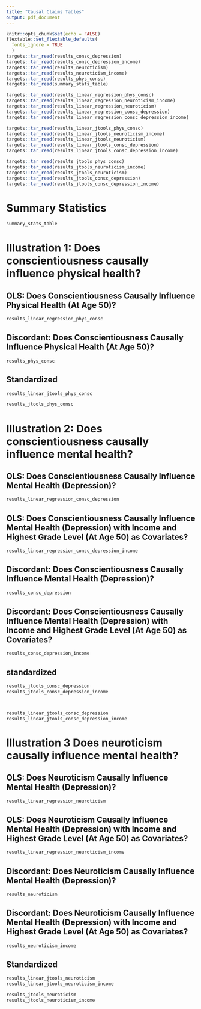 ```yaml
---
title: "Causal Claims Tables"
output: pdf_document
---
```


```r
knitr::opts_chunk$set(echo = FALSE)
flextable::set_flextable_defaults(
  fonts_ignore = TRUE
  )
targets::tar_read(results_consc_depression)
targets::tar_read(results_consc_depression_income)
targets::tar_read(results_neuroticism)
targets::tar_read(results_neuroticism_income)
targets::tar_read(results_phys_consc)
targets::tar_read(summary_stats_table)

targets::tar_read(results_linear_regression_phys_consc)
targets::tar_read(results_linear_regression_neuroticism_income)
targets::tar_read(results_linear_regression_neuroticism)
targets::tar_read(results_linear_regression_consc_depression)
targets::tar_read(results_linear_regression_consc_depression_income)

targets::tar_read(results_linear_jtools_phys_consc)
targets::tar_read(results_linear_jtools_neuroticism_income)
targets::tar_read(results_linear_jtools_neuroticism)
targets::tar_read(results_linear_jtools_consc_depression)
targets::tar_read(results_linear_jtools_consc_depression_income)

targets::tar_read(results_jtools_phys_consc)
targets::tar_read(results_jtools_neuroticism_income)
targets::tar_read(results_jtools_neuroticism)
targets::tar_read(results_jtools_consc_depression)
targets::tar_read(results_jtools_consc_depression_income)
```

# Summary Statistics

```r
summary_stats_table
```


# Illustration 1:  Does conscientiousness causally influence physical health?

## OLS: Does Conscientiousness Causally Influence Physical Health (At Age 50)?

```r
results_linear_regression_phys_consc
```


## Discordant: Does Conscientiousness Causally Influence Physical Health (At Age 50)?

```r
results_phys_consc
```

## Standardized
```r

results_linear_jtools_phys_consc

results_jtools_phys_consc

```

# Illustration 2:  Does conscientiousness causally influence mental health?


## OLS: Does Conscientiousness Causally Influence Mental Health (Depression)?

```r
results_linear_regression_consc_depression
```

## OLS: Does Conscientiousness Causally Influence Mental Health (Depression) with Income and Highest Grade Level (At Age 50) as Covariates?

```r
results_linear_regression_consc_depression_income
```

## Discordant: Does Conscientiousness Causally Influence Mental Health (Depression)?

```r
results_consc_depression
```

## Discordant: Does Conscientiousness Causally Influence Mental Health (Depression) with Income and Highest Grade Level (At Age 50) as Covariates?

```r
results_consc_depression_income
```


## standardized
```r
results_jtools_consc_depression
results_jtools_consc_depression_income



results_linear_jtools_consc_depression
results_linear_jtools_consc_depression_income
```


# Illustration 3 Does neuroticism causally influence mental health?

## OLS: Does Neuroticism Causally Influence Mental Health (Depression)?

```r
results_linear_regression_neuroticism
```

## OLS: Does Neuroticism Causally Influence Mental Health (Depression) with Income and Highest Grade Level (At Age 50) as Covariates?

```r
results_linear_regression_neuroticism_income
```


## Discordant: Does Neuroticism Causally Influence Mental Health (Depression)?

```r
results_neuroticism
```

## Discordant: Does Neuroticism Causally Influence Mental Health (Depression) with Income and Highest Grade Level (At Age 50) as Covariates?

```r
results_neuroticism_income
```

## Standardized
```r
results_linear_jtools_neuroticism
results_linear_jtools_neuroticism_income

results_jtools_neuroticism
results_jtools_neuroticism_income

```
